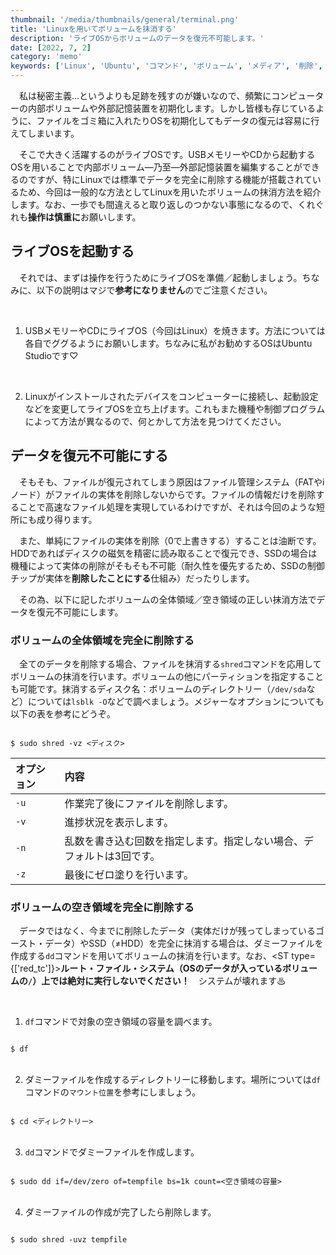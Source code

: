 ```yaml
---
thumbnail: '/media/thumbnails/general/terminal.png'
title: 'Linuxを用いてボリュームを抹消する'
description: 'ライブOSからボリュームのデータを復元不可能します。'
date: [2022, 7, 2]
category: 'memo'
keywords: ['Linux', 'Ubuntu', 'コマンド', 'ボリューム', 'メディア', '削除', '抹消', '完全']
---
```


　私は秘密主義…というよりも足跡を残すのが嫌いなので、頻繁にコンピューターの内部ボリュームや外部記憶装置を初期化します。しかし皆様も存じているように、ファイルをゴミ箱に入れたりOSを初期化してもデータの復元は容易に行えてしまいます。

　そこで大きく活躍するのがライブOSです。USBメモリーやCDから起動するOSを用いることで内部ボリューム―乃至―外部記憶装置を編集することができるのですが、特にLinuxでは標準でデータを完全に削除する機能が搭載されているため、今回は一般的な方法としてLinuxを用いたボリュームの抹消方法を紹介します。なお、一歩でも間違えると取り返しのつかない事態になるので、くれぐれも**操作は慎重に**お願いします。

## ライブOSを起動する

　それでは、まずは操作を行うためにライブOSを準備／起動しましょう。ちなみに、以下の説明はマジで**参考になりません**のでご注意ください。

<br />

1. USBメモリーやCDにライブOS（今回はLinux）を焼きます。方法については各自でググるようにお願いします。ちなみに私がお勧めするOSは<Link href='https://ubuntustudio.org/'>Ubuntu Studio</Link>です♡

<br />

2. Linuxがインストールされたデバイスをコンピューターに接続し、起動設定などを変更してライブOSを立ち上げます。これもまた機種や制御プログラムによって方法が異なるので、何とかして方法を見つけてください。

## データを復元不可能にする

　そもそも、ファイルが復元されてしまう原因はファイル管理システム（FATやiノード）がファイルの実体を削除しないからです。ファイルの情報だけを削除することで高速なファイル処理を実現しているわけですが、それは今回のような短所にも成り得ります。

　また、単純にファイルの実体を削除（0で上書きする）することは油断です。HDDであればディスクの磁気を精密に読み取ることで復元でき、SSDの場合は機種によって実体の削除がそもそも不可能（耐久性を優先するため、SSDの制御チップが実体を**削除したことにする**仕組み）だったりします。

　その為、以下に記したボリュームの全体領域／空き領域の正しい抹消方法でデータを復元不可能にします。

### ボリュームの全体領域を完全に削除する

　全てのデータを削除する場合、ファイルを抹消する`shred`コマンドを応用してボリュームの抹消を行います。ボリュームの他にパーティションを指定することも可能です。抹消するディスク名：ボリュームのディレクトリー（`/dev/sda`など）については`lsblk -O`などで調べましょう。メジャーなオプションについても以下の表を参考にどうぞ。

<Code type='Terminal'>
&#036; sudo shred -vz <ST type={['yellow_tc']}>&lt;ディスク&gt;</ST>
</Code>

| オプション | 内容 |
| :--- | :--- |
| `-u` | 作業完了後にファイルを削除します。 |
| `-v` | 進捗状況を表示します。 |
| `-n` | 乱数を書き込む回数を指定します。指定しない場合、デフォルトは3回です。 |
| `-z` | 最後にゼロ塗りを行います。 |

### ボリュームの空き領域を完全に削除する

　データではなく、今までに削除したデータ（実体だけが残ってしまっているゴースト・データ）やSSD（≠HDD）を完全に抹消する場合は、ダミーファイルを作成する`dd`コマンドを用いてボリュームの抹消を行います。なお、<ST type={['red_tc']}>**ルート・ファイル・システム（OSのデータが入っているボリュームの`/`）上では絶対に実行しないでください！**</ST>　システムが壊れます♨

<br />

1. `df`コマンドで対象の空き領域の容量を調べます。

<Code type='Terminal'>
&#036; df
</Code>

<br />

2. ダミーファイルを作成するディレクトリーに移動します。場所については`df`コマンドの`マウント位置`を参考にしましょう。

<Code type='Terminal'>
&#036; cd <ST type={['yellow_tc']}>&lt;ディレクトリー&gt;</ST>
</Code>

<br />

3. `dd`コマンドでダミーファイルを作成します。

<Code type='Terminal'>
&#036; sudo dd if=/dev/zero of=tempfile bs=1k count=<ST type={['yellow_tc']}>&lt;空き領域の容量&gt;</ST>
</Code>

<br />

4. ダミーファイルの作成が完了したら削除します。

<Code type='Terminal'>
&#036; sudo shred -uvz tempfile
</Code>
